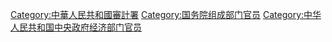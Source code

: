 [[Category:中華人民共和國審計署|Category:中華人民共和國審計署]]
[[Category:国务院组成部门官员|Category:国务院组成部门官员]]
[[Category:中华人民共和国中央政府经济部门官员|Category:中华人民共和国中央政府经济部门官员]]